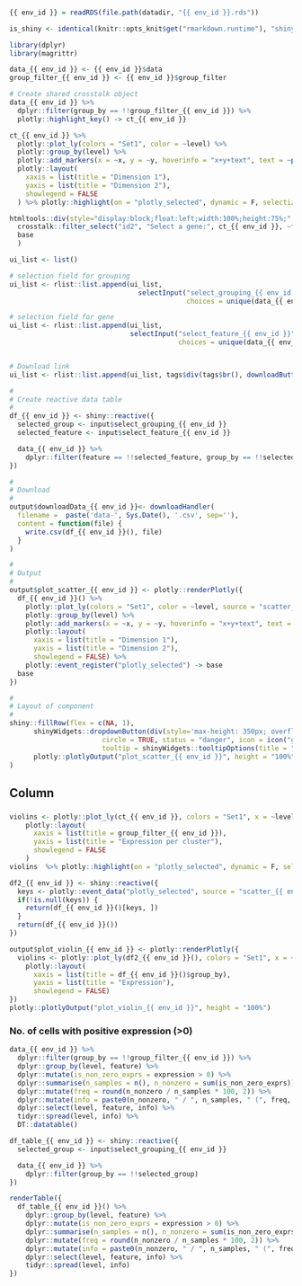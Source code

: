 ### 

<!-- Component created on {{ date }} -->

```r
{{ env_id }} = readRDS(file.path(datadir, "{{ env_id }}.rds"))

is_shiny <- identical(knitr::opts_knit$get("rmarkdown.runtime"), "shiny")

library(dplyr)
library(magrittr)

data_{{ env_id }} <- {{ env_id }}$data
group_filter_{{ env_id }} <- {{ env_id }}$group_filter
```

```r
# Create shared crosstalk object
data_{{ env_id }} %>%
  dplyr::filter(group_by == !!group_filter_{{ env_id }}) %>%
  plotly::highlight_key() -> ct_{{ env_id }}

ct_{{ env_id }} %>%
  plotly::plot_ly(colors = "Set1", color = ~level) %>%
  plotly::group_by(level) %>%
  plotly::add_markers(x = ~x, y = ~y, hoverinfo = "x+y+text", text = ~paste(label, "<br />Group: ", level), type = "scattergl") %>%
  plotly::layout(
    xaxis = list(title = "Dimension 1"),
    yaxis = list(title = "Dimension 2"),
    showlegend = FALSE
  ) %>% plotly::highlight(on = "plotly_selected", dynamic = F, selectize = F) -> base

htmltools::div(style="display:block;float:left;width:100%;height:75%;",
  crosstalk::filter_select("id2", "Select a gene:", ct_{{ env_id }}, ~feature, multiple = F),
  base
  )
```

```r
ui_list <- list()

# selection field for grouping
ui_list <- rlist::list.append(ui_list,
                                selectInput("select_grouping_{{ env_id }}", label = "Select column for grouping:",
                                            choices = unique(data_{{ env_id }}$group_by), selected = group_filter_{{ env_id }}))

# selection field for gene
ui_list <- rlist::list.append(ui_list,
                              selectInput("select_feature_{{ env_id }}", label = "Select a feature:",
                                          choices = unique(data_{{ env_id }}$feature)))


# Download link
ui_list <- rlist::list.append(ui_list, tags$div(tags$br(), downloadButton('downloadData_{{ env_id }}', 'Download data')))

#
# Create reactive data table
#
df_{{ env_id }} <- shiny::reactive({
  selected_group <- input$select_grouping_{{ env_id }}
  selected_feature <- input$select_feature_{{ env_id }}

  data_{{ env_id }} %>%
    dplyr::filter(feature == !!selected_feature, group_by == !!selected_group) 
})

#
# Download
#
output$downloadData_{{ env_id }}<- downloadHandler(
  filename =  paste('data-', Sys.Date(), '.csv', sep=''),
  content = function(file) {
    write.csv(df_{{ env_id }}(), file)
  }
)

#
# Output
#
output$plot_scatter_{{ env_id }} <- plotly::renderPlotly({
  df_{{ env_id }}() %>%
    plotly::plot_ly(colors = "Set1", color = ~level, source = "scatter_{{ env_id }}", key = rownames(df_{{ env_id }}())) %>%
    plotly::group_by(level) %>%
    plotly::add_markers(x = ~x, y = ~y, hoverinfo = "x+y+text", text = ~paste(label, "<br />Group: ", level), type = "scattergl") %>%
    plotly::layout(
      xaxis = list(title = "Dimension 1"),
      yaxis = list(title = "Dimension 2"),
      showlegend = FALSE) %>% 
    plotly::event_register("plotly_selected") -> base
  base
})

#
# Layout of component
#
shiny::fillRow(flex = c(NA, 1),
      shinyWidgets::dropdownButton(div(style='max-height: 350px; overflow-x: auto;',do.call(shiny::inputPanel, ui_list)),
                       circle = TRUE, status = "danger", icon = icon("gear"), width = "300px",
                       tooltip = shinyWidgets::tooltipOptions(title = "Click, to change plot settings:")),
      plotly::plotlyOutput("plot_scatter_{{ env_id }}", height = "100%")
)
```

Column
-------------------------------------

###

```r
violins <- plotly::plot_ly(ct_{{ env_id }}, colors = "Set1", x = ~level, y = ~expression, color = ~level, type = "violin", box = list(visible = T), meanline = list(visible = T), points = "all", jitter = 0) %>%
    plotly::layout(
      xaxis = list(title = group_filter_{{ env_id }}),
      yaxis = list(title = "Expression per cluster"),
      showlegend = FALSE
    )
violins  %>% plotly::highlight(on = "plotly_selected", dynamic = F, selectize = F)
```

```r
df2_{{ env_id }} <- shiny::reactive({
  keys <- plotly::event_data("plotly_selected", source = "scatter_{{ env_id }}")$key
  if(!is.null(keys)) {
    return(df_{{ env_id }}()[keys, ])
  } 
  return(df_{{ env_id }}())
})

output$plot_violin_{{ env_id }} <- plotly::renderPlotly({
  violins <- plotly::plot_ly(df2_{{ env_id }}(), colors = "Set1", x = ~level, y = ~expression, color = ~level, type = "violin", box = list(visible = T), meanline = list(visible = T), points = "all", jitter = 0) %>%
    plotly::layout(
      xaxis = list(title = df_{{ env_id }}()$group_by),
      yaxis = list(title = "Expression"),
      showlegend = FALSE)
})
plotly::plotlyOutput("plot_violin_{{ env_id }}", height = "100%")
```

### No. of cells with positive expression (>0) {data-height=300}

```r
data_{{ env_id }} %>%
  dplyr::filter(group_by == !!group_filter_{{ env_id }}) %>%
  dplyr::group_by(level, feature) %>%
  dplyr::mutate(is_non_zero_exprs = expression > 0) %>%
  dplyr::summarise(n_samples = n(), n_nonzero = sum(is_non_zero_exprs)) %>%
  dplyr::mutate(freq = round(n_nonzero / n_samples * 100, 2)) %>%
  dplyr::mutate(info = paste0(n_nonzero, " / ", n_samples, " (", freq, "%)")) %>%
  dplyr::select(level, feature, info) %>%
  tidyr::spread(level, info) %>%
  DT::datatable()
```

```r
df_table_{{ env_id }} <- shiny::reactive({
  selected_group <- input$select_grouping_{{ env_id }}

  data_{{ env_id }} %>%
    dplyr::filter(group_by == !!selected_group) 
})

renderTable({
  df_table_{{ env_id }}() %>%
    dplyr::group_by(level, feature) %>%
    dplyr::mutate(is_non_zero_exprs = expression > 0) %>%
    dplyr::summarise(n_samples = n(), n_nonzero = sum(is_non_zero_exprs)) %>%
    dplyr::mutate(freq = round(n_nonzero / n_samples * 100, 2)) %>%
    dplyr::mutate(info = paste0(n_nonzero, " / ", n_samples, " (", freq, "%)")) %>%
    dplyr::select(level, feature, info) %>%
    tidyr::spread(level, info)
})
```
